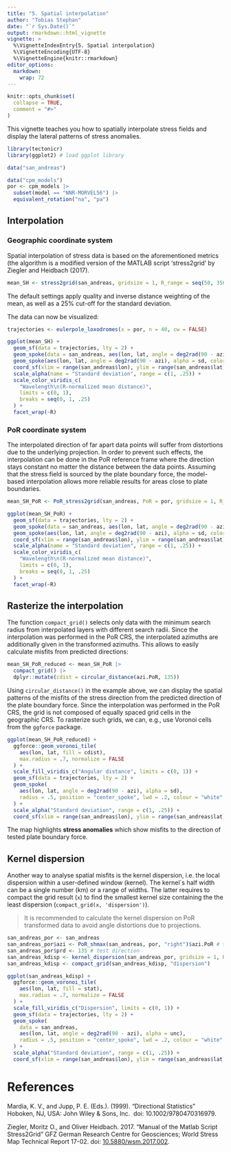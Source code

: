 ```yaml
---
title: "5. Spatial interpolation"
author: "Tobias Stephan"
date: "`r Sys.Date()`"
output: rmarkdown::html_vignette
vignette: >
  %\VignetteIndexEntry{5. Spatial interpolation}
  %\VignetteEncoding{UTF-8}
  %\VignetteEngine{knitr::rmarkdown}
editor_options: 
  markdown: 
    wrap: 72
---
```


```r
knitr::opts_chunk$set(
  collapse = TRUE,
  comment = "#>"
)
```

This vignette teaches you how to spatially interpolate stress fields and 
display the lateral patterns of stress anomalies.

```r
library(tectonicr)
library(ggplot2) # load ggplot library
```

```r
data("san_andreas")

data("cpm_models")
por <- cpm_models |>
  subset(model == "NNR-MORVEL56") |>
  equivalent_rotation("na", "pa")
```


## Interpolation
### Geographic coordinate system
Spatial interpolation of stress data is based on the aforementioned metrics (the
algorithm is a modified version of the MATLAB script 'stress2grid' by Ziegler 
and Heidbach (2017).

```r
mean_SH <- stress2grid(san_andreas, gridsize = 1, R_range = seq(50, 350, 100))
```

The default settings apply quality and inverse distance weighting of the mean, 
as well as a 25% cut-off for the standard deviation. 

The data can now be visualized:  
```r
trajectories <- eulerpole_loxodromes(x = por, n = 40, cw = FALSE)

ggplot(mean_SH) +
  geom_sf(data = trajectories, lty = 2) +
  geom_spoke(data = san_andreas, aes(lon, lat, angle = deg2rad(90 - azi)), radius = .5, color = "grey30", position = "center_spoke") +
  geom_spoke(aes(lon, lat, angle = deg2rad(90 - azi), alpha = sd, color = mdr), radius = 1, position = "center_spoke", lwd = 1) +
  coord_sf(xlim = range(san_andreas$lon), ylim = range(san_andreas$lat)) +
  scale_alpha(name = "Standard deviation", range = c(1, .25)) +
  scale_color_viridis_c(
    "Wavelength\n(R-normalized mean distance)",
    limits = c(0, 1),
    breaks = seq(0, 1, .25)
  ) +
  facet_wrap(~R)
```
<!--  ![](interpolation.png) -->

### PoR coordinate system

The interpolated direction of far apart data points will suffer from distortions
due to the underlying projection. In order to prevent such effects, the 
interpolation can be done in the PoR reference frame where the direction stays 
constant no matter the distance between the data points. Assuming that the 
stress field is sourced by the plate boundary force, the model-based 
interpolation allows more reliable results for areas close to plate boundaries.

```r
mean_SH_PoR <- PoR_stress2grid(san_andreas, PoR = por, gridsize = 1, R_range = seq(50, 350, 100))
```

```r
ggplot(mean_SH_PoR) +
  geom_sf(data = trajectories, lty = 2) +
  geom_spoke(data = san_andreas, aes(lon, lat, angle = deg2rad(90 - azi)), radius = .5, color = "grey30", position = "center_spoke") +
  geom_spoke(aes(lon, lat, angle = deg2rad(90 - azi), alpha = sd, color = mdr), radius = 1, position = "center_spoke", lwd = 1) +
  coord_sf(xlim = range(san_andreas$lon), ylim = range(san_andreas$lat)) +
  scale_alpha(name = "Standard deviation", range = c(1, .25)) +
  scale_color_viridis_c(
    "Wavelength\n(R-normalized mean distance)",
    limits = c(0, 1),
    breaks = seq(0, 1, .25)
  ) +
  facet_wrap(~R)
```
<!--  ![](interpolation_PoR.png) -->

## Rasterize the interpolation

The function `compact_grid()` selects only data with the minimum search radius 
from interpolated layers with different search radii. Since the interpolation 
was performed in the PoR CRS, the interpolated azimuths are additionally given 
in the transformed azimuths. This allows to easily calculate misfits from 
predicted directions:

```r
mean_SH_PoR_reduced <- mean_SH_PoR |>
  compact_grid() |>
  dplyr::mutate(cdist = circular_distance(azi.PoR, 135))
```

Using `circular_distance()` in the example above, we can display the spatial 
patterns of the misfits of the stress direction from the predicted direction of 
the plate boundary force. Since the interpolation was performed in the PoR CRS, 
the grid is not composed of equally spaced grid cells in the geographic CRS. To 
rasterize such grids, we can, e.g., use Voronoi cells from the `ggforce` 
package.

```r
ggplot(mean_SH_PoR_reduced) +
  ggforce::geom_voronoi_tile(
    aes(lon, lat, fill = cdist),
    max.radius = .7, normalize = FALSE
  ) +
  scale_fill_viridis_c("Angular distance", limits = c(0, 1)) +
  geom_sf(data = trajectories, lty = 2) +
  geom_spoke(
    aes(lon, lat, angle = deg2rad(90 - azi), alpha = sd),
    radius = .5, position = "center_spoke", lwd = .2, colour = "white"
  ) +
  scale_alpha("Standard deviation", range = c(1, .25)) +
  coord_sf(xlim = range(san_andreas$lon), ylim = range(san_andreas$lat))
```
<!-- ![](interpolation_voronoi.png) -->

The map highlights **stress anomalies** which show misfits to the direction of 
tested plate boundary force.

## Kernel dispersion

Another way to analyse spatial misfits is the kernel dispersion, i.e. the
local dispersion within a user-defined window (kernel). The kernel´s half width 
can be a single number (km) or a range of widths. The latter requires to compact
the grid result (`x`) to find the smallest kernel size containing the the least 
dispersion (`compact_grid(x, 'dispersion')`).

> It is recommended to calculate the kernel dispersion on PoR transformed data to 
avoid angle distortions due to projections.

```r
san_andreas_por <- san_andreas
san_andreas_por$azi <- PoR_shmax(san_andreas, por, "right")$azi.PoR # transform to PoR azimuth
san_andreas_por$prd <- 135 # test direction
san_andreas_kdisp <- kernel_dispersion(san_andreas_por, gridsize = 1, R_range = seq(50, 350, 100))
san_andreas_kdisp <- compact_grid(san_andreas_kdisp, "dispersion")

ggplot(san_andreas_kdisp) +
  ggforce::geom_voronoi_tile(
    aes(lon, lat, fill = stat),
    max.radius = .7, normalize = FALSE
  ) +
  scale_fill_viridis_c("Dispersion", limits = c(0, 1)) +
  geom_sf(data = trajectories, lty = 2) +
  geom_spoke(
    data = san_andreas,
    aes(lon, lat, angle = deg2rad(90 - azi), alpha = unc),
    radius = .5, position = "center_spoke", lwd = .2, colour = "white"
  ) +
  scale_alpha("Standard deviation", range = c(1, .25)) +
  coord_sf(xlim = range(san_andreas$lon), ylim = range(san_andreas$lat))
```


# References
Mardia, K. V., and Jupp, P. E. (Eds.). (1999). "Directional Statistics" 
Hoboken, NJ, USA: John Wiley & Sons, Inc. 
doi: 10.1002/9780470316979.
<!--doi: [10.1002/9780470316979](https://doi.org/10.1002/9780470316979).-->

Ziegler, Moritz O., and Oliver Heidbach. 2017. “Manual of the Matlab Script Stress2Grid” 
GFZ German Research Centre for Geosciences; World Stress Map Technical Report 17-02. 
doi: [10.5880/wsm.2017.002](https://doi.org/10.5880/wsm.2017.002). 
